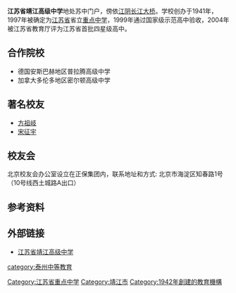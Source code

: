 
{{expand|time=2015-05-02T08:30:58+00:00}}


{{Infobox Highschool
|校徽=[[File:Jiangsu_Jingjiang_Senior_Middle_School.jpg|File:Jiangsu Jingjiang Senior Middle School.jpg]]
|中学名称 = 江苏省靖江高级中学
|EnglishName = Jiangsu Jingjiang Senior Middle School
|所在地 = {{PRC}}[[江苏省|江苏省]][[泰州市|泰州市]]
|现任校长=[[陈国祥_(校长)|陈国祥]]
|建立时间=1942年8月<br />
|校训=弘大刚毅 胜重致远
|校风=爱国 团结 严谨 求实
|学风=勤 实 博 活
|教风=严 精 新 爱
|校园= [[江苏省|江苏省]][[靖江市|靖江市]]中洲东路2号
|学校类型=公立
|学生数量=2504<ref name="省靖中简介">{{cite web| language =| publisher =泰州市数字化校园展评| title =省靖中简介| url =http://es.tze.cn/ss.asp?userid=225&school=5rGf6IuP55yB6Z2W5rGf6auY57qn5Lit5a2m| author =泰州市教育局| date =2011| accessdate =| archive-date =2016-03-04| archive-url =https://web.archive.org/web/20160304204309/http://es.tze.cn/ss.asp?userid=225&school=5rGf6IuP55yB6Z2W5rGf6auY57qn5Lit5a2m| dead-url =yes}}</ref>
|教员数量=240<ref name="省靖中简介" />
|校园面积=138736平方米<ref name="省靖中简介" />
|网站=http://www.sjjzx.cn/
}}

'''江苏省靖江高级中学'''地处苏中门户，傍依[[江阴长江大桥|江阴长江大桥]]。学校创办于1941年，1997年被确定为[[江苏省|江苏省]]省立[[重点中学|重点中学]]，1999年通过国家级示范高中验收，2004年被江苏省教育厅评为江苏省首批四星级高中。

==合作院校==
*德国安斯巴赫地区普拉腾高级中学
*加拿大多伦多地区密尔顿高级中学

==著名校友==
*[[方祖岐|方祖岐]]
*[[宋征宇|宋征宇]]

==校友会==
北京校友会办公室设立在正保集团内，联系地址和方式: 北京市海淀区知春路1号（10号线西土城路A出口）

==参考资料==
{{reflist}}

==外部链接==
*[http://www.sjjzx.cn/ 江苏省靖江高级中学] {{Wayback|url=http://www.sjjzx.cn/ |date=20191207221203 }}

{{江苏省四星级高中}}
[[category:泰州中等教育|category:泰州中等教育]]
[[Category:江苏省重点中学|Category:江苏省重点中学]]
[[Category:靖江市|Category:靖江市]]
[[Category:1942年創建的教育機構|Category:1942年創建的教育機構]]